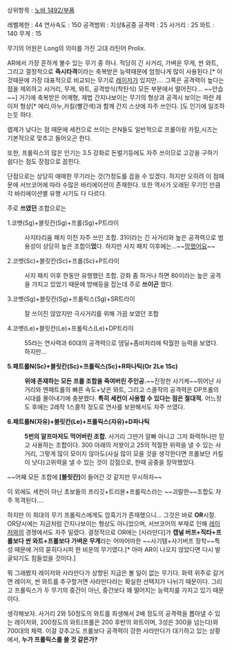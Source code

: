 상위항목 : [[노바 1492/부품]]

레벨제한 : 44
연사속도 : 150
공격범위 : 지상&공중
공격력 : 25
사거리 : 25
와트 : 140
무게 : 15

무기의 어원은 Long의 의미를 가진 고대 라틴어 Prolix.

AR에서 가장 흔하게 볼수 있는 무기 중 하나. 적당히 긴 사거리, 가벼운 무게, 싼 와트, 그리고 결정적으로 '''즉시타격'''이라는 축복받은 능력때문에 엄청나게 많이 사용된다.[* 이것때문에 가장 대표적으로 비교되는 무기로 [[레이저]]가 있지만.... 그쪽은 공격력이 높다는 점을 제외하고 사거리, 무게, 와트, 공격방식(착탄식) 모든 부분에서 떨어진다... ~~안습~~] 거기에 축복받은 어깨형, 제법 간지나보이는 무기의 형상과 공격시 보이는 파란 레이저 형상[* 에리,아누,카킬(빨간색)과 함께 간지 스샷에 자주 쓰인다. ]도 인기에 일조하는듯 하다.

렙제가 낮다는 점 때문에 세컨으로 쓰이는 은N들도 일반적으로 프롤이랑 카킬,시즈는 기본적으로 맞추고 들어오곤 한다. 

또한, 프롤릭스의 많은 인기는 3.5 강화로 돈벌기등에도 자주 쓰이므로 고강을 구하기 쉽다는 점도 장점으로 꼽힌다.

단점으로는 상당히 애매한 무기라는 것(?)정도를 꼽을 수 있겠다. 하지만 오히려 이 점때문에 서브코어에 따라 수많은 바리에이션이 존재한다. 또한 역사가 오래된 무기인 만큼 각 바리에이션별 유행 시기도 다 다르다.

주로 '''쓰였던''' 조합으로는

1.코벳(Sg)+블릿칸(Sg)+프롤(Sg)+P트라이 

: 사지타리움 패치 이전 자주 쓰인 조합. 31이라는 긴 사거리와 높은 공격력으로 범용성이 상당히 높은 조합이'''었'''다. 하지만 사지 패치 이후에는...~~[[망했어요]]~~

2.코벳(Sc)+블릿칸(Sc)+프롤(Sc)+P트라이

: 사지 패치 이후 한동안 유행했던 조합. 강화 좀 하거나 하면 80이라는 높은 공격을 가지고 있었기 때문에 방배등을 잡는데 주로 '''쓰이곤''' 했다. 

3.코벳(Sg)+블릿칸(Sg)+프롤릭스(Sg)+SR트라이

: 잘 쓰이진 않았지만 극사거리를 위해 가끔 보였던 조합

4.코벳(Le)+블릿칸(Le)+프롤릭스(Le)+DP트라이

: 55라는 연사력과 60대의 공격력으로 뎀딜+좀비처리에 탁월한 능력을 보였다. 하지만...

'''5.패트롤N(Sc)+블릿칸(Sc)+프롤릭스(Sc)+R파나틱(Or 2Le 1Sc)'''

: '''위에 존재하는 모든 프롤 조합을 죽여버린 주인공.'''~~진정한 사기케~~뛰어난 사거리와 엔패트롤의 빠른 속도+낮은 와트, 그리고 스콜작의 공격력은 DP프롤의 시대를 몰아내기에 충분했다. '''특히 세컨이 사용할 수 있다는 점은 절대적.''' 어느정도 후에는 2레작 1스콜작 정도로 연사를 보완해서도 자주 쓰였다.

'''6.패트롤N(자유)+블릿칸(Le)+프롤릭스(자유)+D파나틱'''

: '''5번의 알프마저도 먹어버린 조합.''' 사거리 그딴거 알빠 아니고 그저 화력하나만 믿고 사용하는 조합이다. 300 아래의 저왓이고 25의 적절한 위력을 낼 수 있는 사거리, 그렇게 많이 모이지 않아도(사실 많이 모을 것을 생각한다면 프롤보단 카킬이 낫다)고위력을 낼 수 있는 것이 강점으로, 한때 공중을 장악했었다.

~~어째 모든 조합에 '''[블릿칸]'''이 들어간 것 같지만 무시하자~~

이 외에도 세컨이 아닌 초보들의 프리깃+트리뷴+프롤릭스라는 ~~괴랄한~~조합도 자주 목격된다....

하지만 이 희대의 무기 프롤릭스에게도 암흑기가 존재했으니... 그것은 바로 '''OR'''시절. OR당시에는 지금처럼 간지나보이는 형상도 아니었으며, 서브코어의 부재로 인해 [[레이저]]와의 경쟁에서도 자주 밀렸다. 결정적으로 OR에는 [사라만다]가 '''캡널 버프+직타+프롤보다 싼 와트+프롤보다 가벼운 무게'''라는 어마어마한 ~~사기템+사기버프 장착~~특성 때문에 거의 묻히다시피 한 비운의 무기였다.[* 아마 AR이 나오지 않았다면 다시 발굴되기도 힘들었을 것이다.]

뭐 그래봤자 레이저와 사라만다가 상향된 지금은 볼 일이 없는 무기다. 화력 위주로 갈거면 레이저, 싼 와트를 추구할거면 사라만다라는 확실한 선택지가 나뉘기 때문이다. 그리고 프롤릭스가 두 무기의 중간이 아닌, 중간보다 꽤 떨어지는 능력치를 가지고 있기 때문이다.

생각해보자. 사거리 2와 50정도의 와트를 희생해서 2배 정도의 공격력을 뽑아낼 수 있는 레이저와, 200정도의 와트(프롤은 200 후반의 와트이며, 3성은 300을 넘는다)와 700대의 체력. 이걸 갖추고도 프롤보다 공격력이 강한 사라만다가 대기하고 있는 상황에서, '''누가 프롤릭스를 쓸 것 같은가?'''

